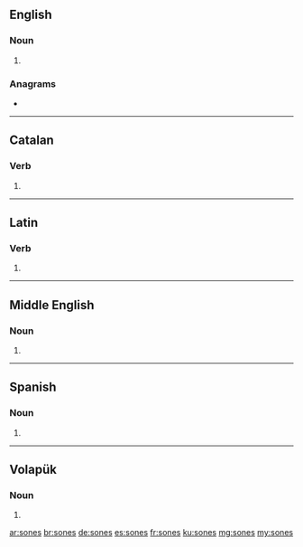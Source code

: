 {{also|Sones|SONEs|sonés|soñes|soñés}}
==English==

===Noun===
{{head|en|noun plural form}}

# {{plural of|sone|lang=en}}

===Anagrams===
* {{l|en|noses}}

----

==Catalan==

===Verb===
{{head|ca|verb form}}

# {{ca-verb form of|p=2|n=sg|t=pres|m=ind|sonar}}

----

==Latin==

===Verb===
{{la-verb-form|sonēs}}

# {{inflection of|sonō||2|s|pres|actv|subj|lang=la}}

----

==Middle English==

===Noun===
{{head|enm|noun plural form}}

# {{plural of|sone|lang=enm}}

----

==Spanish==

===Noun===
{{head|es|noun form|g=m-p}}

# {{plural of|son|lang=es}}

----

==Volapük==

===Noun===
{{head|vo|noun form}}

# {{inflection of|son||dat|p|lang=vo}}

[[ar:sones]]
[[br:sones]]
[[de:sones]]
[[es:sones]]
[[fr:sones]]
[[ku:sones]]
[[mg:sones]]
[[my:sones]]